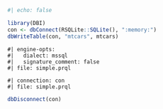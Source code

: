 ```r
#| echo: false

library(DBI)
con <- dbConnect(RSQLite::SQLite(), ":memory:")
dbWriteTable(con, "mtcars", mtcars)
```

```prql
#| engine-opts:
#|   dialect: mssql
#|   signature_comment: false
#| file: simple.prql
```

```prql
#| connection: con
#| file: simple.prql
```

```r
dbDisconnect(con)
```
